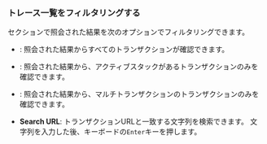 ### トレース一覧をフィルタリングする

<Cmdname sid="trace_list" className="uitext" />セクションで照会された結果を次のオプションでフィルタリングできます。

<ImgLang img="analysis-hitmap-tx-list-filter.png" desc="TXトレース" />

- <Cmdname sid="view_all" className="uitext" />: 照会された結果からすべてのトランザクションが確認できます。

- <Cmdname sid="active_stack" className="uitext" />: 照会された結果から、アクティブスタックがあるトランザクションのみを確認できます。

- <Cmdname sid="multi_transaction" className="uitext" />: 照会された結果から、マルチトランザクションのトランザクションのみを確認できます。

- **Search URL**: トランザクションURLと一致する文字列を検索できます。 文字列を入力した後、キーボードの`Enter`キーを押します。
